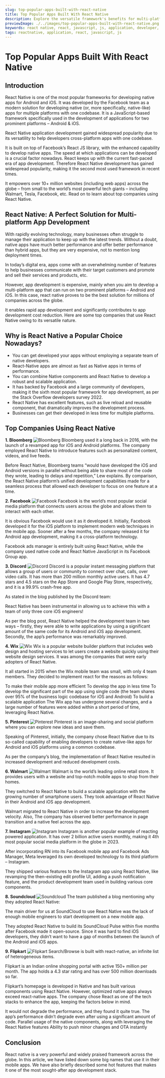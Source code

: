 ```yaml
---
slug: top-popular-apps-built-with-react-native
title: Top Popular Apps Built With React Native
description: Explore the versatile framework's benefits for multi-platform app development.Discover top apps built with React Native, including Facebook, Discord, Pinterest, Walmart, Instagram, and Flipkart. Discover the top popular apps built with React Native, a versatile framework for developing native-like apps for Android and iOS.
previewImage: ./../images/top-popular-apps-built-with-react-native.png
keywords: react native, react, javascript, js, application, developer, popular react native apps
tags: reactnative, application, react, javascript, js
---
```


<BannerImage src="https://imparth7.github.io/imparth-blogs/images/top-popular-apps-built-with-react-native.png" alt="Top Popular Apps Built With React Native Banner" title="Top Popular Apps Built With React Native" />

# Top Popular Apps Built With React Native

## Introduction

React Native is one of the most popular frameworks for developing native apps for Android and iOS. It was developed by the Facebook team as a modern solution for developing native (or, more specifically, native-like) apps for multiple platforms with one codebase. It is a JavaScript-based framework specifically used in the development of applications for two prominent platforms – Android & iOS.

React Native application development gained widespread popularity due to its versatility to help developers cross-platform apps with one codebase.

It is built on top of Facebook’s React JS library, with the enhanced capability to develop native apps. The speed at which applications can be developed is a crucial factor nowadays. React keeps up with the current fast-paced era of app development. Therefore React Native development has gained widespread popularity, making it the second most used framework in recent times.

It empowers over 10+ million websites (including web apps) across the globe – from small to the world’s most powerful tech giants – including Walmart, Tesla, Facebook, etc. Read on to learn about top companies using React Native.

## React Native: A Perfect Solution for Multi-platform App Development

With rapidly evolving technology, many businesses often struggle to manage their application to keep up with the latest trends. Without a doubt, native apps have much better performance and offer better performance than hybrid apps, but they are very expensive, not to mention long deployment times.

In today’s digital era, apps come with an overwhelming number of features to help businesses communicate with their target customers and promote and sell their services and products, etc.

However, app development is expensive, mainly when you aim to develop a multi-platform app that can run on two prominent platforms – Android and iOS. In this case, react native proves to be the best solution for millions of companies across the globe.

It enables rapid app development and significantly contributes to app development cost reduction. Here are some top companies that use React Native owing to its versatile nature.

## Why is React Native a Popular Choice Nowadays?

- You can get developed your apps without employing a separate team of native developers.
- React-Native apps are almost as fast as Native apps in terms of performance.
- You can combine Native components and React Native to develop a robust and scalable application.
- It has backed by Facebook and a large community of developers, making it the sixth most popular framework for app development, as per the Stack Overflow developers survey 2022.
- React Native has excellent features, such as live reload and reusable component, that dramatically improves the development process.
- Businesses can get their developed in less time for multiple platforms.

## Top Companies Using React Native
**1. Bloomberg**
![Bloomberg](https://a.storyblok.com/f/219851/500x262/f12fe46196/bloomberg.webp)
Bloomberg used it a long back in 2016, with the launch of a revamped app for iOS and Android platforms. The company employed React Native to introduce features such as personalized content, videos, and live feeds.

Before React Native, Bloomberg teams “would have developed the iOS and Android versions in parallel without being able to share most of the code they wrote, leading to delays and repetition,” Lew explains. By comparison, the React Native platform’s unified development capabilities made for a seamless process that allowed each developer to focus on one feature at a time.

**2. Facebook**
![Facebook](https://a.storyblok.com/f/219851/500x281/435c20232b/facebook.webp)
Facebook is the world’s most popular social media platform that connects users across the globe and allows them to interact with each other.

It is obvious Facebook would use it as it developed it. Initially, Facebook developed it for the iOS platform to implement modern web techniques in the mobile app. Sooner after a few months, the company released it for Android app development, making it a cross-platform technology.

Facebook ads manager is entirely built using React Native, while the company used native code and React Native JavaScript in its Facebook Group app.

**3. Discord**
![Discord](https://a.storyblok.com/f/219851/500x316/9f9cdc8ca0/discord.webp)
Discord is a popular instant messaging platform that allows a group of users or community to connect over chat, calls, over video calls. It has more than 200 million monthly active users. It has 4.7 stars and 4.5 stars on the App Store and Google Play Store, respectively, and it is a 99.9% crash-free app.

As stated in the blog published by the Discord team:

React Native has been instrumental in allowing us to achieve this with a team of only three core iOS engineers!

As per the blog post, React Native helped the development team in two ways – firstly, they were able to write applications by using a significant amount of the same code for its Android and iOS app development. Secondly, the app’s performance was remarkably improved.

**4. Wix**
![Wix](https://a.storyblok.com/f/219851/500x222/1cb3acf469/wix.webp)
Wix is a popular website builder platform that includes web design and hosting services to let users create a website quickly using their website design services. It was among the companies that were early adopters of React Native.

It all started in 2015 when the Wix mobile team was small, with only 4 team members. They decided to implement react for the reasons as follows:

To make their mobile app more efficient
To develop the app in less time
To develop the significant part of the app using single code (the team shares over 95% of the business logic codebase for iOS and Android)
To build a scalable application
The Wix app has undergone several changes, and a large number of features were added within a short period of time, leveraging React Native.

**5. Pinterest**
![Pinterest](https://a.storyblok.com/f/219851/500x450/af19464881/pinterest.webp)
Pinterest is an image-sharing and social platform where you can explore new ideas and save them.

Speaking of Pinterest, initially, the company chose React Native due to its so-called capability of enabling developers to create native-like apps for Android and iOS platforms using a common codebase.

As per the company’s blog, the implementation of React Native resulted in increased development and reduced development costs. 

**6. Walmart**
![Walmart](https://a.storyblok.com/f/219851/500x280/3f9154e68c/walmart.webp)
Walmart is the world’s leading online retail store. It provides users with a website and top-notch mobile apps to shop from their homes.

They switched to React Native to build a scalable application with the growing number of smartphone users. They took advantage of React Native in their Android and iOS app development.

Walmart migrated to React Native in order to increase the development velocity. Also, The company has observed better performance in page transition and a native feel across the app.

**7. Instagram**
![Instagram](https://a.storyblok.com/f/219851/500x333/e4598ba922/instagram-ui2.webp)
Instagram is another popular example of reacting powered application. It has over 2 billion active users monthly, making it 4th most popular social media platform in the globe in 2023.

After incorporating RN into its Facebook mobile app and Facebook Ads Manager, Meta leveraged its own developed technology to its third platform – Instagram.

They shipped various features to the Instagram app using React Native, like revamping the then-existing edit profile UI, adding a push notification feature, and the product development team used in building various core components.

**8. Soundcloud**
![Soundcloud](https://a.storyblok.com/f/219851/500x250/07b633bd4c/soundcloud.webp)
The team published a blog mentioning why they adopted React Native:

The main driver for us at SoundCloud to use React Native was the lack of enough mobile engineers to start development on a new mobile app.

They adopted React Native to build its SoundCloud Pulse within five months after Facebook made it open-source. Since it was hard to find iOS developers, they didn’t want to have a gap of months between the launch of the Android and iOS apps.

**9. Flipkart**
![Flipkart](https://a.storyblok.com/f/219851/500x356/6d15b858bf/flipkart.webp)
Search/Browse is built with react-native, an infinite list of heterogeneous items.

Flipkart is an Indian online shopping portal with active 150+ million per month. The app holds a 4.3 star rating and has over 500 million downloads so far.

Flipkart’s homepage is developed in Native and has built various components using React Native. However, optimized native apps always exceed react-native apps. The company chose React as one of the tech stacks to enhance the app, keeping the factors below in mind.

It would not degrade the performance, and they found it quite true. The app’s performance didn’t degrade even after using a significant amount of code.
Parallel usage of the native components, along with leveraging the React Native features
Ability to push minor changes and OTA instantly

## Conclusion
React native is a very powerful and widely praised framework across the globe. In this article, we have listed down some big names that use it in their mobile apps. We have also briefly described some hot features that makes it one of the most sought-after app development stack.
